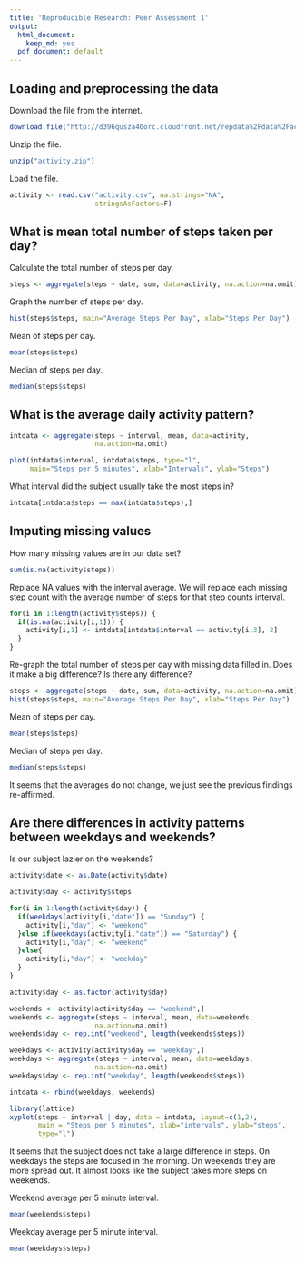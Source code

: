 ---
title: 'Reproducible Research: Peer Assessment 1'
output:
  html_document:
    keep_md: yes
  pdf_document: default
---

## Loading and preprocessing the data

Download the file from the internet.

```{r download file}
download.file("http://d396qusza40orc.cloudfront.net/repdata%2Fdata%2Factivity.zip", "activity.zip")
```

Unzip the file.

```{r unzip}
unzip("activity.zip")
```

Load the file.

```{r load}
activity <- read.csv("activity.csv", na.strings="NA",
                     stringsAsFactors=F)
```


## What is mean total number of steps taken per day?

Calculate the total number of steps per day.

```{r # of steps/day}
steps <- aggregate(steps ~ date, sum, data=activity, na.action=na.omit)
```

Graph the number of steps per day.

```{r graph of steps}
hist(steps$steps, main="Average Steps Per Day", xlab="Steps Per Day")
```

Mean of steps per day.

```{r mean}
mean(steps$steps)
```

Median of steps per day.

```{r median}
median(steps$steps)
```

## What is the average daily activity pattern?

```{r step interval graph}
intdata <- aggregate(steps ~ interval, mean, data=activity, 
                     na.action=na.omit)

plot(intdata$interval, intdata$steps, type="l", 
     main="Steps per 5 minutes", xlab="Intervals", ylab="Steps")
```

What interval did the subject usually take the most steps in?

```{r step/interval max}
intdata[intdata$steps == max(intdata$steps),]
```

## Imputing missing values

How many missing values are in our data set?

```{r missing values}
sum(is.na(activity$steps))
```

Replace NA values with the interval average.
We will replace each missing step count with the average number of steps for that step counts interval.

```{r fill in NA}
for(i in 1:length(activity$steps)) {
  if(is.na(activity[i,1])) {
    activity[i,1] <- intdata[intdata$interval == activity[i,3], 2]
  }
}
```

Re-graph the total number of steps per day with missing data filled in.
Does it make a big difference?
Is there any difference?

```{r regraph total steps}
steps <- aggregate(steps ~ date, sum, data=activity, na.action=na.omit)
hist(steps$steps, main="Average Steps Per Day", xlab="Steps Per Day")
```

Mean of steps per day.

```{r mean2}
mean(steps$steps)
```

Median of steps per day.

```{r median2}
median(steps$steps)
```

It seems that the averages do not change, we just see the previous findings re-affirmed.

## Are there differences in activity patterns between weekdays and weekends?

Is our subject lazier on the weekends?

```{r weekends}
activity$date <- as.Date(activity$date)

activity$day <- activity$steps

for(i in 1:length(activity$day)) {
  if(weekdays(activity[i,"date"]) == "Sunday") {
    activity[i,"day"] <- "weekend"
  }else if(weekdays(activity[i,"date"]) == "Saturday") {
    activity[i,"day"] <- "weekend"
  }else{
    activity[i,"day"] <- "weekday"
  }
}

activity$day <- as.factor(activity$day)

weekends <- activity[activity$day == "weekend",]
weekends <- aggregate(steps ~ interval, mean, data=weekends, 
                     na.action=na.omit)
weekends$day <- rep.int("weekend", length(weekends$steps))

weekdays <- activity[activity$day == "weekday",]
weekdays <- aggregate(steps ~ interval, mean, data=weekdays, 
                     na.action=na.omit)
weekdays$day <- rep.int("weekday", length(weekends$steps))

intdata <- rbind(weekdays, weekends)

library(lattice)
xyplot(steps ~ interval | day, data = intdata, layout=c(1,2),
       main = "Steps per 5 minutes", xlab="intervals", ylab="steps",
       type="l")
```

It seems that the subject does not take a large difference in steps.
On weekdays the steps are focused in the morning.
On weekends they are more spread out.
It almost looks like the subject takes more steps on weekends.

Weekend average per 5 minute interval.
```{r weekend steps}
mean(weekends$steps)
```

Weekday average per 5 minute interval.
```{r weekday steps}
mean(weekdays$steps)
```